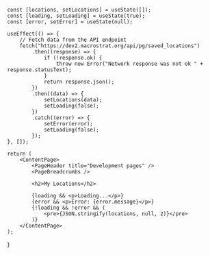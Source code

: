 
    const [locations, setLocations] = useState([]);
    const [loading, setLoading] = useState(true);
    const [error, setError] = useState(null);

    useEffect(() => {
        // Fetch data from the API endpoint
        fetch("https://dev2.macrostrat.org/api/pg/saved_locations")
            .then((response) => {
                if (!response.ok) {
                    throw new Error("Network response was not ok " + response.statusText);
                }
                return response.json();
            })
            .then((data) => {
                setLocations(data);
                setLoading(false);
            })
            .catch((error) => {
                setError(error);
                setLoading(false);
            });
    }, []);

    return (
        <ContentPage>
            <PageHeader title="Development pages" />
            <PageBreadcrumbs />

            <h2>My Locations</h2>

            {loading && <p>Loading...</p>}
            {error && <p>Error: {error.message}</p>}
            {!loading && !error && (
                <pre>{JSON.stringify(locations, null, 2)}</pre>
            )}
        </ContentPage>
    );
}
